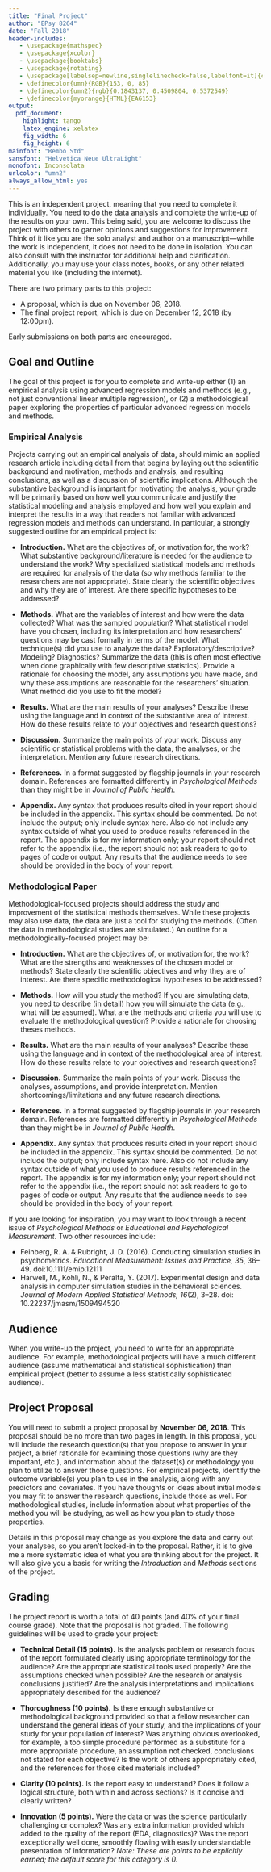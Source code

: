```yaml
---
title: "Final Project"
author: "EPsy 8264"
date: "Fall 2018"
header-includes:
   - \usepackage{mathspec}
   - \usepackage{xcolor}
   - \usepackage{booktabs}
   - \usepackage{rotating}
   - \usepackage[labelsep=newline,singlelinecheck=false,labelfont=it]{caption}
   - \definecolor{umn}{RGB}{153, 0, 85}
   - \definecolor{umn2}{rgb}{0.1843137, 0.4509804, 0.5372549}
   - \definecolor{myorange}{HTML}{EA6153}
output: 
  pdf_document:
    highlight: tango
    latex_engine: xelatex
    fig_width: 6
    fig_height: 6
mainfont: "Bembo Std"
sansfont: "Helvetica Neue UltraLight"
monofont: Inconsolata
urlcolor: "umn2"
always_allow_html: yes
---
```


   

This is an independent project, meaning that you need to complete it individually. You need to do the data analysis and complete the write-up of the results on your own. This being said, you are welcome to discuss the project with others to garner opinions and suggestions for improvement. Think of it like you are the solo analyst and author on a manuscript---while the work is independent, it does not need to be done in isolation. You can also consult with the instructor for additional help and clarification. Additionally, you may use your class notes, books, or any other related material you like (including the internet). 

There are two primary parts to this project:

- A proposal, which is due on November 06, 2018.
- The final project report, which is due on December 12, 2018 (by 12:00pm).

Early submissions on both parts are encouraged.

## Goal and Outline

The goal of this project is for you to complete and write-up either (1) an empirical analysis using advanced regression models and methods (e.g., not just conventional linear multiple regression), or (2) a methodological paper exploring the properties of particular advanced regression models and methods.

### Empirical Analysis

Projects carrying out an empirical analysis of data, should mimic an applied research article including detail from that begins by laying out the scientific background and motivation, methods and analysis, and resulting conclusions, as well as a discussion of scientific implications. Although the substantive background is imprtant for motivating the analysis, your grade will be primarily based on how well you communicate and justify the statistical modeling and analysis employed and how well you explain and interpret the results in a way that readers not familiar with advanced regression models and methods can understand. In particular, a strongly suggested outline for an empirical project is:

- **Introduction.** What are the objectives of, or motivation for, the work? What substantive background/literature is needed for the audience to understand the work? Why specialized statistical models and methods are required for analysis of the data (so why  methods familiar to the researchers are not appropriate). State clearly the scientific objectives and why they are of interest. Are there specific hypotheses to be addressed?

- **Methods.** What are the variables of interest and how were the data collected? What was the sampled population? What statistical model have you chosen, including its interpretation and how researchers’ questions may be cast formally in terms of the model. What technique(s) did you use to analyze the data? Exploratory/descriptive? Modeling? Diagnostics? Summarize the data (this is often most effective when done graphically with few descriptive statistics). Provide a rationale for choosing the model, any assumptions you have made, and why these assumptions are reasonable for the researchers' situation. What method did you use to fit the model? 

- **Results.** What are the main results of your analyses? Describe these using the language and in context of the substantive area of interest. How do these results relate to your objectives and research questions?

- **Discussion.** Summarize the main points of your work. Discuss any scientific or statistical problems with the data, the analyses, or the interpretation. Mention any future research directions.

- **References.** In a format suggested by flagship journals in your research domain. References are formatted differently in *Psychological Methods* than they might be in *Journal of Public Health*.

- **Appendix.** Any syntax that produces results cited in your report should be included in the appendix. This syntax should be commented. Do not include the output; only include syntax here. Also do not include any syntax outside of what you used to produce results referenced in the report. The appendix is for my information only; your report should not refer to the appendix (i.e., the report should not ask readers to go to pages of code or output. Any results that the audience needs to see should be provided in the body of your report. 

### Methodological Paper

Methodological-focused projects should address the study and improvement of the statistical methods themselves. While these projects may also use data, the data are just a tool for studying the methods. (Often the data in methodological studies are simulated.) An outline for a methodologically-focused project may be:

- **Introduction.** What are the objectives of, or motivation for, the work? What are the strengths and weaknesses of the chosen model or methods? State clearly the scientific objectives and why they are of interest. Are there specific methodological hypotheses to be addressed?

- **Methods.** How will you study the method? If you are simulating data, you need to describe (in detail) how you will simulate the data (e.g., what will be assumed). What are the methods and criteria you will use to evaluate the methodological question? Provide a rationale for choosing theses methods.

- **Results.** What are the main results of your analyses? Describe these using the language and in context of the methodological area of interest. How do these results relate to your objectives and research questions?

- **Discussion.** Summarize the main points of your work. Discuss the analyses, assumptions, and provide interpretation. Mention shortcomings/limitations and any future research directions.

- **References.** In a format suggested by flagship journals in your research domain. References are formatted differently in *Psychological Methods* than they might be in *Journal of Public Health*.

- **Appendix.** Any syntax that produces results cited in your report should be included in the appendix. This syntax should be commented. Do not include the output; only include syntax here. Also do not include any syntax outside of what you used to produce results referenced in the report. The appendix is for my information only; your report should not refer to the appendix (i.e., the report should not ask readers to go to pages of code or output. Any results that the audience needs to see should be provided in the body of your report. 

If you are looking for inspiration, you may want to look through a recent issue of *Psychological Methods* or *Educational and Psychological Measurement*. Two other resources include:

- Feinberg, R. A. \& Rubright, J. D. (2016). Conducting simulation studies in psychometrics. *Educational Measurement: Issues and Practice, 35*, 36--49. doi:10.1111/emip.12111
- Harwell, M., Kohli, N., \& Peralta, Y. (2017). Experimental design and data analysis in computer simulation studies in the behavioral sciences. *Journal of Modern Applied Statistical Methods, 16*(2), 3--28. doi: 10.22237/jmasm/1509494520

## Audience

When you write-up the project, you need to write for an appropriate audience. For example, methodological projects will have a much different audience (assume mathematical and statistical sophistication) than empirical project (better to assume a less statistically sophisticated audience). 

## Project Proposal

You will need to submit a project proposal by **November 06, 2018**. This proposal should be no more than two pages in length. In this proposal, you will include the research question(s) that you propose to answer in your project, a brief rationale for examining those questions (why are they important, etc.), and information about the dataset(s) or methodology you plan to utilize to answer those questions. For empirical projects, identify the outcome variable(s) you plan to use in the analysis, along with any predictors and covariates. If you have thoughts or ideas about initial models you may fit to answer the research questions, include those as well. For methodological studies, include information about what properties of the method you will be studying, as well as how you plan to study those properties.

Details in this proposal may change as you explore the data and carry out your analyses, so you aren't locked-in to the proposal. Rather, it is to give me a more systematic idea of what you are thinking about for the project. It will also give you a basis for writing the *Introduction* and *Methods* sections of the project.


## Grading

The project report is worth a total of 40 points (and 40\% of your final course grade). Note that the proposal is not graded. The following guidelines will be used to grade your project:

- **Technical Detail (15 points).** Is the analysis problem or research focus of the report formulated clearly using appropriate terminology for the audience? Are the appropriate statistical tools used properly? Are the assumptions checked when possible? Are the research or analysis conclusions justified? Are the analysis interpretations and implications appropriately described for the audience?

- **Thoroughness (10 points).** Is there enough substantive or methodological background provided so that a fellow researcher can understand the general ideas of your study, and the implications of your study for your population of interest? Was anything obvious overlooked, for example, a too simple procedure performed as a substitute for a more appropriate procedure, an assumption not checked, conclusions not stated for each objective? Is the work of others appropriately cited, and the references for those cited materials included? 

- **Clarity (10 points).** Is the report easy to understand? Does it follow a logical structure, both within and across sections? Is it concise and clearly written?

- **Innovation (5 points).** Were the data or was the science particularly challenging or complex? Was any extra information provided which added to the quality of the report (EDA, diagnostics)? Was the report exceptionally well done, smoothly flowing with easily understandable presentation of information? *Note: These are points to be explicitly earned; the default score for this category is 0.*

